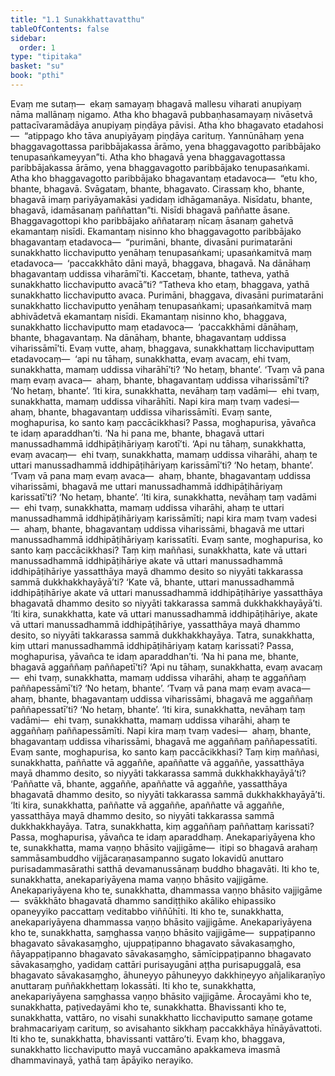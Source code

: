```yaml
---
title: "1.1 Sunakkhattavatthu"
tableOfContents: false
sidebar:
  order: 1
type: "tipitaka"
basket: "su"
book: "pthi"
---
```



<DynamicBreadcrumb />

<Division number="1" book="pthi" bookNo="8" page="1">

<Paragraph number="2" book="pthi">
Evaṃ me sutaṃ—  ekaṃ samayaṃ bhagavā mallesu viharati anupiyaṃ nāma mallānaṃ nigamo. Atha kho bhagavā pubbaṇhasamayaṃ nivāsetvā pattacīvaramādāya anupiyaṃ piṇḍāya pāvisi. Atha kho bhagavato etadahosi—  “atippago kho tāva anupiyāyaṃ piṇḍāya carituṃ. Yannūnāhaṃ yena bhaggavagottassa paribbājakassa ārāmo, yena bhaggavagotto paribbājako tenupasaṅkameyyan”ti.
</Paragraph>

</Division>
<Division number="2" book="pthi" bookNo="8" page="1">

<Paragraph number="3" book="pthi">
Atha kho bhagavā yena bhaggavagottassa paribbājakassa ārāmo, yena bhaggavagotto paribbājako tenupasaṅkami. Atha kho bhaggavagotto paribbājako bhagavantaṃ etadavoca—  “etu kho, bhante, bhagavā. Svāgataṃ, bhante, bhagavato. Cirassaṃ kho, bhante, bhagavā imaṃ pariyāyamakāsi yadidaṃ idhāgamanāya. Nisīdatu, bhante, bhagavā, idamāsanaṃ paññattan”ti. Nisīdi bhagavā paññatte āsane. Bhaggavagottopi kho paribbājako aññataraṃ nīcaṃ āsanaṃ gahetvā ekamantaṃ nisīdi. Ekamantaṃ nisinno kho bhaggavagotto paribbājako bhagavantaṃ etadavoca—  “purimāni, bhante, divasāni purimatarāni sunakkhatto licchaviputto yenāhaṃ tenupasaṅkami; upasaṅkamitvā maṃ etadavoca—  ‘paccakkhāto dāni mayā, bhaggava, bhagavā. Na dānāhaṃ bhagavantaṃ uddissa viharāmī’ti. Kaccetaṃ, bhante, tatheva, yathā sunakkhatto licchaviputto avacā”ti? “Tatheva kho etaṃ, bhaggava, yathā sunakkhatto licchaviputto avaca.
</Paragraph>

</Division>
<Division number="3" book="pthi" bookNo="8" page="2">

<Paragraph number="4" book="pthi">
Purimāni, bhaggava, divasāni purimatarāni sunakkhatto licchaviputto yenāhaṃ tenupasaṅkami; upasaṅkamitvā maṃ abhivādetvā ekamantaṃ nisīdi. Ekamantaṃ nisinno kho, bhaggava, sunakkhatto licchaviputto maṃ etadavoca—  ‘paccakkhāmi dānāhaṃ, bhante, bhagavantaṃ. Na dānāhaṃ, bhante, bhagavantaṃ uddissa viharissāmī’ti. Evaṃ vutte, ahaṃ, bhaggava, sunakkhattaṃ licchaviputtaṃ etadavocaṃ—  ‘api nu tāhaṃ, sunakkhatta, evaṃ avacaṃ, ehi tvaṃ, sunakkhatta, mamaṃ uddissa viharāhī’ti? ‘No hetaṃ, bhante’. ‘Tvaṃ vā pana maṃ evaṃ avaca—  ahaṃ, bhante, bhagavantaṃ uddissa viharissāmī’ti? ‘No hetaṃ, bhante’. ‘Iti kira, sunakkhatta, nevāhaṃ taṃ vadāmi—  ehi tvaṃ, sunakkhatta, mamaṃ uddissa viharāhīti. Napi kira maṃ tvaṃ vadesi—  ahaṃ, bhante, bhagavantaṃ uddissa viharissāmīti. Evaṃ sante, moghapurisa, ko santo kaṃ paccācikkhasi? Passa, moghapurisa, yāvañca te idaṃ aparaddhan’ti.
</Paragraph>

</Division>
<Division number="4" book="pthi" bookNo="8" page="2">

<Paragraph number="5" book="pthi">
‘Na hi pana me, bhante, bhagavā uttari manussadhammā iddhipāṭihāriyaṃ karotī’ti. ‘Api nu tāhaṃ, sunakkhatta, evaṃ avacaṃ—  ehi tvaṃ, sunakkhatta, mamaṃ uddissa viharāhi, ahaṃ te uttari manussadhammā iddhipāṭihāriyaṃ karissāmī’ti? ‘No hetaṃ, bhante’. ‘Tvaṃ vā pana maṃ evaṃ avaca—  ahaṃ, bhante, bhagavantaṃ uddissa viharissāmi, bhagavā me uttari manussadhammā iddhipāṭihāriyaṃ karissatī’ti? ‘No hetaṃ, bhante’. ‘Iti kira, sunakkhatta, nevāhaṃ taṃ vadāmi—  ehi tvaṃ, sunakkhatta, mamaṃ uddissa viharāhi, ahaṃ te uttari manussadhammā iddhipāṭihāriyaṃ karissāmīti; napi kira maṃ tvaṃ vadesi—  ahaṃ, bhante, bhagavantaṃ uddissa viharissāmi, bhagavā me uttari manussadhammā iddhipāṭihāriyaṃ karissatīti. Evaṃ sante, moghapurisa, ko santo kaṃ paccācikkhasi? Taṃ kiṃ maññasi, sunakkhatta, kate vā uttari manussadhammā iddhipāṭihāriye akate vā uttari manussadhammā iddhipāṭihāriye yassatthāya mayā dhammo desito so niyyāti takkarassa sammā dukkhakkhayāyā’ti? ‘Kate vā, bhante, uttari manussadhammā iddhipāṭihāriye akate vā uttari manussadhammā iddhipāṭihāriye yassatthāya bhagavatā dhammo desito so niyyāti takkarassa sammā dukkhakkhayāyā’ti. ‘Iti kira, sunakkhatta, kate vā uttari manussadhammā iddhipāṭihāriye, akate vā uttari manussadhammā iddhipāṭihāriye, yassatthāya mayā dhammo desito, so niyyāti takkarassa sammā dukkhakkhayāya. Tatra, sunakkhatta, kiṃ uttari manussadhammā iddhipāṭihāriyaṃ kataṃ karissati? Passa, moghapurisa, yāvañca te idaṃ aparaddhan’ti.
</Paragraph>

</Division>
<Division number="5" book="pthi" bookNo="8" page="3">

<Paragraph number="6" book="pthi">
‘Na hi pana me, bhante, bhagavā aggaññaṃ paññapetī’ti? ‘Api nu tāhaṃ, sunakkhatta, evaṃ avacaṃ—  ehi tvaṃ, sunakkhatta, mamaṃ uddissa viharāhi, ahaṃ te aggaññaṃ paññapessāmī’ti? ‘No hetaṃ, bhante’.
</Paragraph>

<Paragraph number="7" book="pthi">
‘Tvaṃ vā pana maṃ evaṃ avaca—  ahaṃ, bhante, bhagavantaṃ uddissa viharissāmi, bhagavā me aggaññaṃ paññapessatī’ti? ‘No hetaṃ, bhante’.
</Paragraph>

<Paragraph number="8" book="pthi">
‘Iti kira, sunakkhatta, nevāhaṃ taṃ vadāmi—  ehi tvaṃ, sunakkhatta, mamaṃ uddissa viharāhi, ahaṃ te aggaññaṃ paññapessāmīti. Napi kira maṃ tvaṃ vadesi—  ahaṃ, bhante, bhagavantaṃ uddissa viharissāmi, bhagavā me aggaññaṃ paññapessatīti. Evaṃ sante, moghapurisa, ko santo kaṃ paccācikkhasi? Taṃ kiṃ maññasi, sunakkhatta, paññatte vā aggaññe, apaññatte vā aggaññe, yassatthāya mayā dhammo desito, so niyyāti takkarassa sammā dukkhakkhayāyā’ti? ‘Paññatte vā, bhante, aggaññe, apaññatte vā aggaññe, yassatthāya bhagavatā dhammo desito, so niyyāti takkarassa sammā dukkhakkhayāyā’ti. ‘Iti kira, sunakkhatta, paññatte vā aggaññe, apaññatte vā aggaññe, yassatthāya mayā dhammo desito, so niyyāti takkarassa sammā dukkhakkhayāya. Tatra, sunakkhatta, kiṃ aggaññaṃ paññattaṃ karissati? Passa, moghapurisa, yāvañca te idaṃ aparaddhaṃ.
</Paragraph>

</Division>
<Division number="6" book="pthi" bookNo="8" page="3">

<Paragraph number="9" book="pthi">
Anekapariyāyena kho te, sunakkhatta, mama vaṇṇo bhāsito vajjigāme—  itipi so bhagavā arahaṃ sammāsambuddho vijjācaraṇasampanno sugato lokavidū anuttaro purisadammasārathi satthā devamanussānaṃ buddho bhagavāti. Iti kho te, sunakkhatta, anekapariyāyena mama vaṇṇo bhāsito vajjigāme.
</Paragraph>

<Paragraph number="10" book="pthi">
Anekapariyāyena kho te, sunakkhatta, dhammassa vaṇṇo bhāsito vajjigāme—  svākkhāto bhagavatā dhammo sandiṭṭhiko akāliko ehipassiko opaneyyiko paccattaṃ veditabbo viññūhīti. Iti kho te, sunakkhatta, anekapariyāyena dhammassa vaṇṇo bhāsito vajjigāme.
</Paragraph>

<Paragraph number="11" book="pthi">
Anekapariyāyena kho te, sunakkhatta, saṃghassa vaṇṇo bhāsito vajjigāme—  suppaṭipanno bhagavato sāvakasaṃgho, ujuppaṭipanno bhagavato sāvakasaṃgho, ñāyappaṭipanno bhagavato sāvakasaṃgho, sāmīcippaṭipanno bhagavato sāvakasaṃgho, yadidaṃ cattāri purisayugāni aṭṭha purisapuggalā, esa bhagavato sāvakasaṃgho, āhuneyyo pāhuneyyo dakkhiṇeyyo añjalikaraṇīyo anuttaraṃ puññakkhettaṃ lokassāti. Iti kho te, sunakkhatta, anekapariyāyena saṃghassa vaṇṇo bhāsito vajjigāme.
</Paragraph>

<Paragraph number="12" book="pthi">
Ārocayāmi kho te, sunakkhatta, paṭivedayāmi kho te, sunakkhatta. Bhavissanti kho te, sunakkhatta, vattāro, no visahi sunakkhatto licchaviputto samaṇe gotame brahmacariyaṃ carituṃ, so avisahanto sikkhaṃ paccakkhāya hīnāyāvattoti. Iti kho te, sunakkhatta, bhavissanti vattāro’ti.
</Paragraph>

<Paragraph number="13" book="pthi">
Evaṃ kho, bhaggava, sunakkhatto licchaviputto mayā vuccamāno apakkameva imasmā dhammavinayā, yathā taṃ āpāyiko nerayiko.
</Paragraph>
</Division>